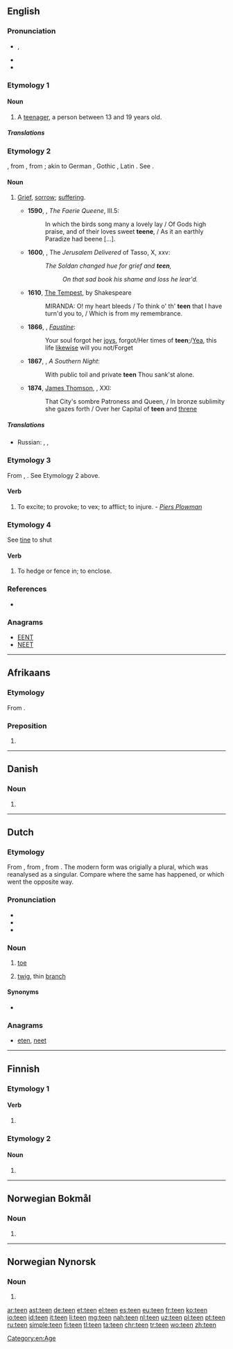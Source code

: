 {{also|-teen}}
==English==

===Pronunciation===
* {{enPR|tēn}}, {{IPA|/tiːn/}}
* {{rhymes|iːn}}
* {{audio|en-us-teen.ogg|Audio (US)}}

===Etymology 1===
{{back-form|teenager}}

====Noun====
{{en-noun}}

# A [[teenager]], a person between 13 and 19 years old.

=====Translations=====
{{trans-see|teenager}}

===Etymology 2===
{{etyl|enm|en}} {{term|tene|lang=enm}}, from {{etyl|ang|en}} {{term/t|ang|teōna||reproach, wrong}}, from {{term/t|ang|teōn||to accuse}}; akin to German {{term|zeihen|lang=de}}, Gothic {{term|𐌲𐌰𐍄𐌴𐌹𐌷𐌰𐌽|tr=gateihan||to tell, announce|lang=got}}, Latin {{term/t|la|dīcere||to say}}. See {{term|token}}.

====Noun====
{{en-noun}}

# {{context|archaic|lang=en}} [[grief|Grief]], [[sorrow]]; [[suffering]].
#* '''1590''', {{w|Edmund Spenser}}, ''The Faerie Queene'', III.5:
#*: In which the birds song  many a lovely lay / Of Gods high praise, and of their loves sweet '''teene''', / As it an earthly Paradize had beene [...].
#* '''1600''', {{w|Edward Fairfax}}, The ''Jerusalem Delivered'' of Tasso, X, xxv:
#*: ''The Soldan changed hue for grief and '''teen''',''
#*:: ''On that sad book his shame and loss he lear'd.''
#* '''1610''', [[s:The Tempest|The Tempest]], by Shakespeare
#*: MIRANDA: O! my heart bleeds / To think o' th' '''teen''' that I have turn'd you to, / Which is from my remembrance.
#* '''1866''', {{w|Algernon Swinburne}}, ''[[Wikisource:Faustine|Faustine]]'':
#*: Your soul forgot her [[joy]]s, forgot/Her times of '''teen''';/[[Yea]], this life [[likewise]] will you not/Forget
#* '''1867''', {{w|Matthew Arnold}}, ''A Southern Night'':
#*: With public toil and private '''teen''' Thou sank'st alone.
#* '''1874''', [[w:James Thomson (B.V.)|James Thomson]], {{w|The City of Dreadful Night}}, XXI:
#*: That City's sombre Patroness and Queen, / In bronze sublimity she gazes forth / Over her Capital of '''teen''' and [[threne]]

=====Translations=====
{{trans-top|grief, sorrow, suffering}}
* Russian: {{t+|ru|бедствие|n|tr=bédstvije|sc=Cyrl}}, {{t+|ru|горе|n|tr=góre|sc=Cyrl}}, {{t+|ru|несчастье|n|tr=nesčástʼje|sc=Cyrl}}
{{trans-mid}}
{{trans-bottom}}

===Etymology 3===
From {{etyl|ang|en}} {{term|teónian|lang=ang}}, {{term|tnan||to slander, vex|lang=ang}}. See Etymology 2 above.

====Verb====
{{en-verb}}

# {{context|transitive|obsolete|lang=en}} To excite; to provoke; to vex; to afflict; to injure. - ''[[Piers Plowman]]''

===Etymology 4===
See [[tine]] to shut

====Verb====
{{en-verb}}

# {{context|transitive|obsolete|provincial|lang=en}} To hedge or fence in; to enclose.
#: {{rfquotek|Halliwell}}

===References===
* {{R:Webster 1913}}

===Anagrams===
* [[EENT#English|EENT]]
* [[NEET#English|NEET]]

[[Category:en:Age]]

----
==Afrikaans==

===Etymology===
From {{etyl|nl|af}} {{term|tegen|lang=nl}}.
===Preposition===
{{head|af|preposition}}

# {{l/en|against}}
----

==Danish==

===Noun===
{{head|da|noun form|g=c}}

# {{singular definite of|te|lang=da}}

----

==Dutch==

===Etymology===
From {{etyl|dum|nl}} {{term|tee|lang=nl}}, from {{etyl|odt|nl}} {{term/t|odt|*tēa}}, from {{etyl|gem-pro|nl}} {{term/t|gem-pro|*taihwǭ}}. The modern form was origially a plural, which was reanalysed as a singular. Compare {{term|schoen|lang=dum}} where the same has happened, or {{term|raaf|lang=nl}} which went the opposite way.

===Pronunciation===
* {{rhymes|eːn|lang=nl}}
* {{audio|Nl-teen.ogg|audio}}
* {{IPA|/ˈteːn/|lang=nl}}

===Noun===
{{nl-noun|m|-en|teentje}}

# {{context|anatomy|lang=nl}} [[toe]]
# [[twig]], thin [[branch]]

====Synonyms====
* {{sense|twig}} {{l|nl|twijg}}

===Anagrams===
* [[eten#Dutch|eten]], [[neet#Dutch|neet]]

----

==Finnish==

===Etymology 1===

====Verb====
{{head|fi}}

# {{fi-verb form of|pn=1s|tm=pres|tehdä}}

===Etymology 2===

====Noun====
{{head|fi}}

# {{fi-form of|tee|type=noun|case=genitive|pl=singular}}

----
==Norwegian Bokmål==

===Noun===
{{head|nb|noun form|g=m}}

# {{inflection of|te||definite|s|lang=nb}}

----
==Norwegian Nynorsk==

===Noun===
{{head|nn|noun form|g=m}}

# {{inflection of|te||definite|s|lang=nn}}

[[ar:teen]]
[[ast:teen]]
[[de:teen]]
[[et:teen]]
[[el:teen]]
[[es:teen]]
[[eu:teen]]
[[fr:teen]]
[[ko:teen]]
[[io:teen]]
[[id:teen]]
[[it:teen]]
[[li:teen]]
[[mg:teen]]
[[nah:teen]]
[[nl:teen]]
[[uz:teen]]
[[pl:teen]]
[[pt:teen]]
[[ru:teen]]
[[simple:teen]]
[[fi:teen]]
[[tl:teen]]
[[ta:teen]]
[[chr:teen]]
[[tr:teen]]
[[wo:teen]]
[[zh:teen]]